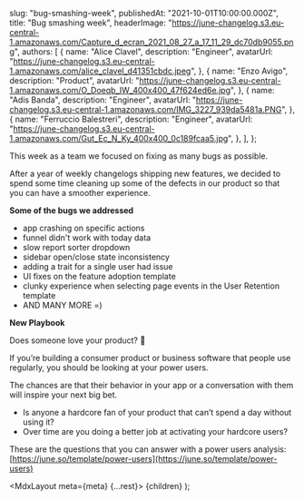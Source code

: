 
  slug: "bug-smashing-week",
  publishedAt: "2021-10-01T10:00:00.000Z",
  title: "Bug smashing week",
  headerImage:
    "https://june-changelog.s3.eu-central-1.amazonaws.com/Capture_d_ecran_2021_08_27_a_17_11_29_dc70db9055.png",
  authors: [
    {
      name: "Alice Clavel",
      description: "Engineer",
      avatarUrl:
        "https://june-changelog.s3.eu-central-1.amazonaws.com/alice_clavel_d41351cbdc.jpeg",
    },
    {
      name: "Enzo Avigo",
      description: "Product",
      avatarUrl:
        "https://june-changelog.s3.eu-central-1.amazonaws.com/O_Doeqb_IW_400x400_47f624ed6e.jpg",
    },
    {
      name: "Adis Banda",
      description: "Engineer",
      avatarUrl:
        "https://june-changelog.s3.eu-central-1.amazonaws.com/IMG_3227_939da5481a.PNG",
    },
    {
      name: "Ferruccio Balestreri",
      description: "Engineer",
      avatarUrl:
        "https://june-changelog.s3.eu-central-1.amazonaws.com/Gut_Ec_N_Ky_400x400_0c189fcaa5.jpg",
    },
  ],
};

This week as a team we focused on fixing as many bugs as possible.

After a year of weekly changelogs shipping new features, we decided to spend some time cleaning up some of the defects in our product so that you can have a smoother experience.

**Some of the bugs we addressed**

- app crashing on specific actions
- funnel didn't work with today data
- slow report sorter dropdown
- sidebar open/close state inconsistency
- adding a trait for a single user had issue
- UI fixes on the feature adoption template
- clunky experience when selecting page events in the User Retention template
- AND MANY MORE =)

**New Playbook**

Does someone love your product? 💜

If you’re building a consumer product or business software that people use regularly, you should be looking at your power users.

The chances are that their behavior in your app or a conversation with them will inspire your next big bet.

- Is anyone a hardcore fan of your product that can’t spend a day without using it?
- Over time are you doing a better job at activating your hardcore users?

These are the questions that you can answer with a power users analysis:
[https://june.so/template/power-users](https://june.so/template/power-users)

  <MdxLayout meta={meta} {...rest}>
    {children}
  </MdxLayout>
);
